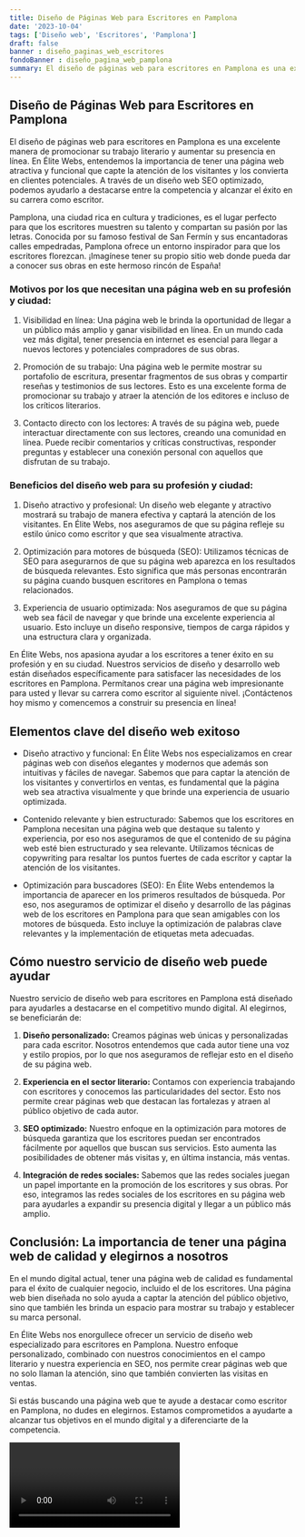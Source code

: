 ```yaml
---
title: Diseño de Páginas Web para Escritores en Pamplona
date: '2023-10-04'
tags: ['Diseño web', 'Escritores', 'Pamplona']
draft: false
banner : diseño_paginas_web_escritores
fondoBanner : diseño_pagina_web_pamplona
summary: El diseño de páginas web para escritores en Pamplona es una excelente manera de promocionar su trabajo literario y aumentar su presencia en línea. En Élite Webs, entendemos la importancia de tener una página web atractiva y funcional que capte la atención de los visitantes y los convierta en clientes potenciales. A través de un diseño web SEO optimizado, podemos ayudarlo a destacarse entre la competencia y alcanzar el éxito en su carrera como escritor.
---
```


## Diseño de Páginas Web para Escritores en Pamplona

El diseño de páginas web para escritores en Pamplona es una excelente manera de promocionar su trabajo literario y aumentar su presencia en línea. En Élite Webs, entendemos la importancia de tener una página web atractiva y funcional que capte la atención de los visitantes y los convierta en clientes potenciales. A través de un diseño web SEO optimizado, podemos ayudarlo a destacarse entre la competencia y alcanzar el éxito en su carrera como escritor.

Pamplona, una ciudad rica en cultura y tradiciones, es el lugar perfecto para que los escritores muestren su talento y compartan su pasión por las letras. Conocida por su famoso festival de San Fermín y sus encantadoras calles empedradas, Pamplona ofrece un entorno inspirador para que los escritores florezcan. ¡Imagínese tener su propio sitio web donde pueda dar a conocer sus obras en este hermoso rincón de España!

### Motivos por los que necesitan una página web en su profesión y ciudad:

1. Visibilidad en línea: Una página web le brinda la oportunidad de llegar a un público más amplio y ganar visibilidad en línea. En un mundo cada vez más digital, tener presencia en internet es esencial para llegar a nuevos lectores y potenciales compradores de sus obras.

2. Promoción de su trabajo: Una página web le permite mostrar su portafolio de escritura, presentar fragmentos de sus obras y compartir reseñas y testimonios de sus lectores. Esto es una excelente forma de promocionar su trabajo y atraer la atención de los editores e incluso de los críticos literarios.

3. Contacto directo con los lectores: A través de su página web, puede interactuar directamente con sus lectores, creando una comunidad en línea. Puede recibir comentarios y críticas constructivas, responder preguntas y establecer una conexión personal con aquellos que disfrutan de su trabajo.

### Beneficios del diseño web para su profesión y ciudad:

1. Diseño atractivo y profesional: Un diseño web elegante y atractivo mostrará su trabajo de manera efectiva y captará la atención de los visitantes. En Élite Webs, nos aseguramos de que su página refleje su estilo único como escritor y que sea visualmente atractiva.

2. Optimización para motores de búsqueda (SEO): Utilizamos técnicas de SEO para asegurarnos de que su página web aparezca en los resultados de búsqueda relevantes. Esto significa que más personas encontrarán su página cuando busquen escritores en Pamplona o temas relacionados.

3. Experiencia de usuario optimizada: Nos aseguramos de que su página web sea fácil de navegar y que brinde una excelente experiencia al usuario. Esto incluye un diseño responsive, tiempos de carga rápidos y una estructura clara y organizada.

En Élite Webs, nos apasiona ayudar a los escritores a tener éxito en su profesión y en su ciudad. Nuestros servicios de diseño y desarrollo web están diseñados específicamente para satisfacer las necesidades de los escritores en Pamplona. Permítanos crear una página web impresionante para usted y llevar su carrera como escritor al siguiente nivel. ¡Contáctenos hoy mismo y comencemos a construir su presencia en línea!

<GifSeo />

<Cta />

## Elementos clave del diseño web exitoso

- Diseño atractivo y funcional: En Élite Webs nos especializamos en crear páginas web con diseños elegantes y modernos que además son intuitivas y fáciles de navegar. Sabemos que para captar la atención de los visitantes y convertirlos en ventas, es fundamental que la página web sea atractiva visualmente y que brinde una experiencia de usuario optimizada.
  
- Contenido relevante y bien estructurado: Sabemos que los escritores en Pamplona necesitan una página web que destaque su talento y experiencia, por eso nos aseguramos de que el contenido de su página web esté bien estructurado y sea relevante. Utilizamos técnicas de copywriting para resaltar los puntos fuertes de cada escritor y captar la atención de los visitantes.

- Optimización para buscadores (SEO): En Élite Webs entendemos la importancia de aparecer en los primeros resultados de búsqueda. Por eso, nos aseguramos de optimizar el diseño y desarrollo de las páginas web de los escritores en Pamplona para que sean amigables con los motores de búsqueda. Esto incluye la optimización de palabras clave relevantes y la implementación de etiquetas meta adecuadas.

## Cómo nuestro servicio de diseño web puede ayudar

Nuestro servicio de diseño web para escritores en Pamplona está diseñado para ayudarles a destacarse en el competitivo mundo digital. Al elegirnos, se beneficiarán de:

1. **Diseño personalizado:** Creamos páginas web únicas y personalizadas para cada escritor. Nosotros entendemos que cada autor tiene una voz y estilo propios, por lo que nos aseguramos de reflejar esto en el diseño de su página web.

2. **Experiencia en el sector literario:** Contamos con experiencia trabajando con escritores y conocemos las particularidades del sector. Esto nos permite crear páginas web que destacan las fortalezas y atraen al público objetivo de cada autor.

3. **SEO optimizado:** Nuestro enfoque en la optimización para motores de búsqueda garantiza que los escritores puedan ser encontrados fácilmente por aquellos que buscan sus servicios. Esto aumenta las posibilidades de obtener más visitas y, en última instancia, más ventas.

4. **Integración de redes sociales:** Sabemos que las redes sociales juegan un papel importante en la promoción de los escritores y sus obras. Por eso, integramos las redes sociales de los escritores en su página web para ayudarles a expandir su presencia digital y llegar a un público más amplio.

## Conclusión: La importancia de tener una página web de calidad y elegirnos a nosotros

En el mundo digital actual, tener una página web de calidad es fundamental para el éxito de cualquier negocio, incluido el de los escritores. Una página web bien diseñada no solo ayuda a captar la atención del público objetivo, sino que también les brinda un espacio para mostrar su trabajo y establecer su marca personal.

En Élite Webs nos enorgullece ofrecer un servicio de diseño web especializado para escritores en Pamplona. Nuestro enfoque personalizado, combinado con nuestros conocimientos en el campo literario y nuestra experiencia en SEO, nos permite crear páginas web que no solo llaman la atención, sino que también convierten las visitas en ventas.

Si estás buscando una página web que te ayude a destacar como escritor en Pamplona, no dudes en elegirnos. Estamos comprometidos a ayudarte a alcanzar tus objetivos en el mundo digital y a diferenciarte de la competencia.

<Video />

<CtaBot job='Escritores' city='Pamplona'/>

<Gmaps query='Pamplona+españa+maps' />